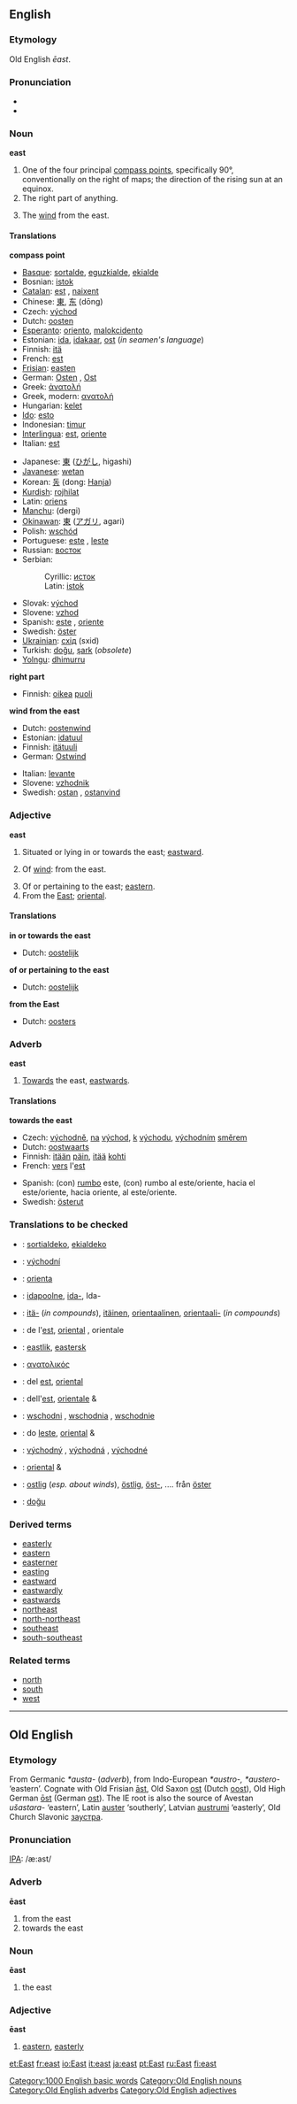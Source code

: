 {{see|East}}

==English==

===Etymology===
Old English ''ēast''.

===Pronunciation===
*{{IPA|/iːst/}}
*{{SAMPA|/i:st/}}

===Noun===
'''east'''

# One of the four principal [[compass point]]s, specifically 90°, conventionally on the right of maps; the direction of the rising sun at an equinox.
# The right part of anything.
# {{poetic}} The [[wind]] from the east.

====Translations====
'''compass point'''
{{top}}
*[[Basque]]: [[sortalde]], [[eguzkialde]], [[ekialde]]
*Bosnian: [[istok#Bosnian|istok]] {{m}}
*[[Catalan]]: [[est]] {{m}}, [[naixent]] {{m}}
*Chinese: [[東]], [[东]] (dōng)
*Czech: [[východ]] {{m}}
*Dutch: [[oosten]] {{n}}
*[[Esperanto]]: [[oriento]], [[malokcidento]]
*Estonian: [[ida]], [[idakaar]], [[ost]] (''in seamen's language'')
*Finnish: [[itä]]
*French: [[est]] {{m}}
*[[Frisian]]: [[easten]] {{n}}
*German: [[Osten]] {{m}}, [[Ost]]
*Greek: [[ἀνατολή]]
*Greek, modern: [[ανατολή]] {{f}}
*Hungarian: [[kelet]]
*[[Ido]]: [[esto]]
*Indonesian: [[timur]]
*[[Interlingua]]: [[est]], [[oriente]]
*Italian: [[est]]
{{mid}}
*Japanese: [[東]] ([[ひがし]], higashi)
*[[Javanese]]: [[wetan]]
*Korean: [[동]] (dong: [[Hanja]])
*[[Kurdish]]: [[rojhilat]]
*Latin: [[oriens]]
*[[Manchu]]: (dergi)
*[[Okinawan]]: [[東]] ([[アガリ]], agari)
*Polish: [[wschód]] {{m}}
*Portuguese: [[este]] {{m}}, [[leste]] {{m}}
*Russian: [[восток]] {{m}}
*Serbian:
*:Cyrillic: [[исток#Serbian|исток]] {{m}}
*:Latin: [[istok#Serbian|istok]] {{m}}
*Slovak: [[východ]] {{m}}
*Slovene: [[vzhod]] {{m}}
*Spanish: [[este]] {{m}}, [[oriente]] {{m}}
*Swedish: [[öster]]
*[[Ukrainian]]: [[схід]] (sxid) {{m}}
*Turkish: [[doğu]], [[şark]] (''obsolete'')
*[[Yolngu]]: [[dhimurru]]
{{bottom}}

'''right part'''
{{top}}
*Finnish: [[oikea]] [[puoli]]
{{mid}}
{{bottom}}

'''wind from the east'''
{{top}}
*Dutch: [[oostenwind]] {{m}}
*Estonian: [[idatuul]]
*Finnish: [[itätuuli]]
*German: [[Ostwind]] {{m}}
{{mid}}
*Italian: [[levante]] {{m}}
*Slovene: [[vzhodnik]] {{m}}
*Swedish: [[ostan]] {{c}}, [[ostanvind]] {{c}}
{{bottom}}

===Adjective===
'''east'''
# Situated or lying in or towards the east; [[eastward]].
# {{meteorology}} Of [[wind]]: from the east.
# Of or pertaining to the east; [[eastern]].
# From the [[East]]; [[oriental]].

====Translations====
'''in or towards the east'''
{{top}}
*Dutch: [[oostelijk]]
{{mid}}
{{bottom}}

'''of or pertaining to the east'''
{{top}}
*Dutch: [[oostelijk]]
{{mid}}
{{bottom}}

'''from the East'''
{{top}}
*Dutch: [[oosters]]
{{mid}}
{{bottom}}

===Adverb===
'''east'''
# [[Towards]] the east, [[eastwards]].

====Translations====
'''towards the east'''
{{top}}
*Czech: [[východně]], [[na]] [[východ]], [[k]] [[východ]]u, [[východní]]m [[směr]]em
*Dutch: [[oostwaarts]]
*Finnish: [[itä|itään]] [[päin]], [[itä|itää]] [[kohti]]
*French: [[vers]] l'[[est]]
{{mid}}
*Spanish: (con) [[rumbo]] este, (con) rumbo al este/oriente, hacia el este/oriente, hacia oriente, al este/oriente.
*Swedish: [[österut]]
{{bottom}}

===Translations to be checked===
<!--remove section when all done-->
{{checktrans}}

*{{ttbc|Basque}}: [[sortialdeko]], [[ekialdeko]]
*{{ttbc|Czech}}: [[východní]]
*{{ttbc|Esperanto}}: [[orienta]]
*{{ttbc|Estonian}}: [[idapoolne]], [[ida-]], Ida-
*{{ttbc|Finnish}}: [[itä|itä-]] (''in compounds''), [[itäinen]], [[orientaalinen]], [[orientaali-]] (''in compounds'')
*{{ttbc|French}}: de l'[[est]], [[oriental#French|oriental]] {{m}}, orientale {{f}}
*{{ttbc|Frisian}}: [[eastlik]], [[eastersk]]
*{{ttbc|Greek}}: [[ανατολικός]]
*{{ttbc|Interlingua}}: del [[est]], [[oriental]]
*{{ttbc|Italian}}: dell'[[est ]], [[orientale#Italian|orientale]] {{m}} & {{f}}
*{{ttbc|Polish}}: [[wschodni]] {{m}}, [[wschodnia]] {{f}}, [[wschodnie]] {{n}}
*{{ttbc|Portuguese}}: do [[leste]], [[oriental]] {{m}} & {{f}}
*{{ttbc|Slovak}}: [[východný]] {{m}}, [[východná]] {{f}}, [[východné]] {{n}}
*{{ttbc|Spanish}}: [[oriental]] {{m}} & {{f}}
*{{ttbc|Swedish}}: [[ostlig]] (''esp. about winds''), [[östlig]], [[öst-]], .... från [[öster]]
*{{ttbc|Turkish}}: [[doğu]]

===Derived terms===
*[[easterly]]
*[[eastern]]
*[[easterner]]
*[[easting]]
*[[eastward]]
*[[eastwardly]]
*[[eastwards]]
*[[northeast]]
*[[north-northeast]]
*[[southeast]]
*[[south-southeast]]

===Related terms===
*[[north]]
*[[south]]
*[[west]]

[[Category:1000 English basic words]]

----
==Old English==
===Etymology===
From Germanic ''*austa-'' (''adverb''), from Indo-European ''*austro-, *austero-'' ‘eastern’.  Cognate with Old Frisian [[ast|āst]], Old Saxon [[ost]] (Dutch [[oost]]), Old High German [[ost|ōst]] (German [[ost]]).  The IE root is also the source of Avestan ''ušastara-'' ‘eastern’, Latin [[auster]] ‘southerly’, Latvian [[austrumi]] ‘easterly’, Old Church Slavonic [[заустра]].

===Pronunciation===
[[IPA]]: /æ:ast/

===Adverb===
'''ēast'''
# from the east
# towards the east

===Noun===
'''ēast''' {{m}}
# the east

===Adjective===
'''ēast'''
# [[eastern]], [[easterly]]

[[Category:Old English nouns]]
[[Category:Old English adverbs]]
[[Category:Old English adjectives]]

[[et:East]]
[[fr:east]]
[[io:East]]
[[it:east]]
[[ja:east]]
[[pt:East]]
[[ru:East]]
[[fi:east]]